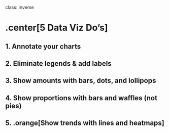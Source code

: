 
class: inverse

# .center[5 Data Viz Do's]

## 1. Annotate your charts
## 2. Eliminate legends & add labels
## 3. Show amounts with bars, dots, and lollipops
## 4. Show proportions with bars and waffles (not pies)
## 5. .orange[Show trends with lines and heatmaps]
